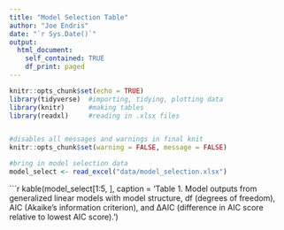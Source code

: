 ```yaml
---
title: "Model Selection Table"
author: "Joe Endris"
date: "`r Sys.Date()`"
output:
  html_document:
    self_contained: TRUE
    df_print: paged
---
```


```r
knitr::opts_chunk$set(echo = TRUE)
library(tidyverse)  #importing, tidying, plotting data
library(knitr)      #making tables
library(readxl)     #reading in .xlsx files


#disables all messages and warnings in final knit
knitr::opts_chunk$set(warning = FALSE, message = FALSE) 
```

```r
#bring in model selection data
model_select <- read_excel("data/model_selection.xlsx")
```

```r
kable(model_select[1:5, ], caption = 'Table 1. Model outputs from generalized linear models with model structure, df (degrees of freedom), AIC (Akaike’s information criterion), and ΔAIC (difference in AIC score relative to lowest AIC score).')